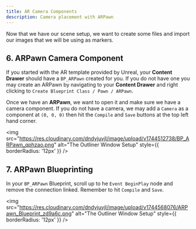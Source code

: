 ```yaml
---
title: AR Camera Components
description: Camera placement with ARPawn
---
```


Now that we have our scene setup, we want to create some files and import our images that we will be using as markers. 

## 6. ARPawn Camera Component
If you started with the AR template provided by Unreal, your **Content Drawer** should have a `BP_ARPawn` created for you. If you do not have one you may create an ARPawn by navigating to your **Content Drawer** and right clicking to `Create Blueprint Class / Pawn / ARPawn`. 

Once we have an **ARPawn**, we want to open it and make sure we have a camera component. If you do not have a camera, we may add a `Camera` as a component at `(0, 0, 0)` then hit the `Compile` and `Save` buttons at the top left hand corner.

<img 
  src="https://res.cloudinary.com/dndyjuvjl/image/upload/v1744512738/BP_ARPawn_qphzao.png" 
  alt="The Outliner Window Setup"
  style={{ borderRadius: '12px' }}
/>

## 7. ARPawn Blueprinting

In your `BP_ARPawn` Blueprint, scroll up to he `Event BeginPlay` node and remove the connection linked. Remember to hit `Compile` and `Save`.

<img 
  src="https://res.cloudinary.com/dndyjuvjl/image/upload/v1744568076/ARPawn_Blueprint_zd9a6c.png" 
  alt="The Outliner Window Setup"
  style={{ borderRadius: '12px' }}
/>